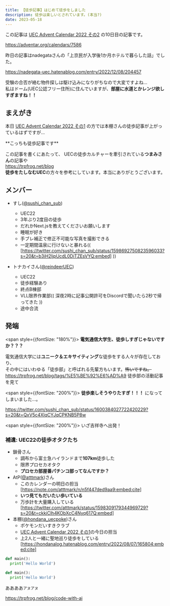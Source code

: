 ```yaml
---
title: 【徒歩記事】はじめて徒歩をしました
description: 徒歩は楽しいとされています。(本当?)
date: 2023-05-18
---
```


この記事は [UEC Advent Calendar 2022 その2](https://adventar.org/calendars/7586) の10日目の記事です。

https://adventar.org/calendars/7586

昨日の記事はnadegataさんの「上京民が入学後1か月ホテルで暮らした話」でした。

https://nadegata-uec.hatenablog.com/entry/2022/12/08/204457

受験の合否が絡む物件探しは駆け込みになりがちなので大変ですよね...<br />
私はドーム(UEC公認フリー住所)に住んでいますが、**部屋に水道とかレンジ欲しすぎますね！！**

## まえがき

本日
[UEC Advent Calendar 2022 その1](https://adventar.org/calendars/7581)
の方では本棚さんの徒歩記事が上がっているはずですが...

<span className="text-2xl">
**こっちも徒歩記事です**
</span>


この記事を書くにあたって、
UECの徒歩カルチャーを牽引されている**つまみさん**の記事や<br />
https://trpfrog.net/blog<br />
**徒歩をたしなむUEC**の方々を参考にしています。本当にありがとうございます。

## メンバー
- すし([@sushi_chan_sub](https://twitter.com/sushi_chan_sub))
  - UEC22
  - 3年ぶり2度目の徒歩
  - だれかNext.jsを教えてくださいお願いします
  - 睡眠が好き
  - 手ブレ補正で修正不可能な写真を撮影できる
  - 一定期間温泉に行けないと暴れる((
  [https://twitter.com/sushi_chan_sub/status/1598692750823596033?s=20&t=b3iH2ljpUcdL0DiTZEsVYQ:embed]
  ))

- トナカイさん([@reindeerUEC](https://twitter.com/reindeerUEC))
  - UEC22
  - 徒歩経験あり
  - 終点B棟部
  - VLL限界作業部((
深夜2時に記事公開許可をDiscordで聞いたら2秒で帰ってきた
))
  - 途中合流

## 発端

<span style={{fontSize: "180%"}}>
**電気通信大学生、徒歩しすぎじゃないですか？？？**
</span>

電気通信大学には**ユニーク＆エキサイティング**な徒歩をする人々が存在しており、<br/>
その中にはいわゆる「徒歩部」と呼ばれる先輩方もいます。<s>怖いですね。  </s><br/>
https://trpfrog.net/blog/tags/%E5%BE%92%E6%AD%A9
徒歩部の活動記事を見て

<span style={{fontSize: "200%"}}>
**徒歩楽しそうやりたすぎ！！！**
</span>
になってしまいました...。

https://twitter.com/sushi_chan_sub/status/1600384027722420229?s=20&t=QxV5c4XlqCYJqCPKNB5P8w

<span style={{fontSize: "200%"}}>
いざ吉祥寺へ出発！
</span>

### 補遺: UEC22の徒歩オタクたち

- 鎖骨さん
  -  調布から富士急ハイランドまで**107km**徒歩した
  -  限界プロセカオタク
  -  **プロセカ部屋番パチンコ部ってなんですか？**
- AtP([@atttmark](https://twitter.com/atttmark))さん
  - このカレンダーの明日の担当
[https://note.com/atttmark/n/n5f447ded9aa9:embed:cite]
  - **いつ見てもだいたい歩いている**
  - 万歩計を大量購入している
[https://twitter.com/atttmark/status/1598309179344969729?s=20&t=ckkiClh4KObXcC4Nyq617Q:embed]
- 本棚([@hondana_uecpoke](https://twitter.com/hondana_uecpoke))さん
  - ポケモンだいすきクラブ
  - [UEC Advent Calendar 2022 その1](https://adventar.org/calendars/7581)の今日の担当
  - 上2人と一緒に聖地巡り徒歩をしている
[https://hondanalog.hatenablog.com/entry/2022/08/07/165804:embed:cite]


```python showLineNumbers
def main():
  print('Hello World')
```

```python title="main.py"
def main():
  print('Hello World')
```

ああああ`アヌアヌ`

https://trpfrog.net/blog/code-with-ai
